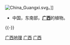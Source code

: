 [[File:China_Guangxi.svg|thumb]]。]]
{{Commons cat|Flora of Guangxi}}
*中国，东南部，'''[[广西|广西]]'''的植物。
{{-}}

[[Category:广西地理|]]
[[Category:中国东南部植物|广西]]
[[Category:中国各省植物|广西]]